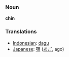 === Noun ===
'''chin'''

=== Translations ===
*[[Indonesian]]: [[dagu]]
*[[Japanese]]: [[顎]] ([[あご]], ago)